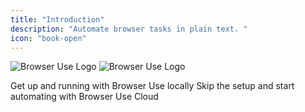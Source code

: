 ```yaml
---
title: "Introduction"
description: "Automate browser tasks in plain text. "
icon: "book-open"
---
```


<img
  className="block dark:hidden rounded-2xl"
  src="/images/browser-use-banner.png"
  alt="Browser Use Logo"
/>
<img
  className="hidden dark:block rounded-2xl"
  src="/images/browser-use-banner-dark.png"
  alt="Browser Use Logo"
/>

<CardGroup cols={2}>
  <Card title="Local Setup" icon="terminal" href="/quickstart">
    Get up and running with Browser Use locally
  </Card>
  <Card
    title="Cloud API"
    icon="cloud"
    href="/cloud/v2/quickstart"
    color="#FE750E"
  >
    Skip the setup and start automating with Browser Use Cloud
  </Card>
</CardGroup>
